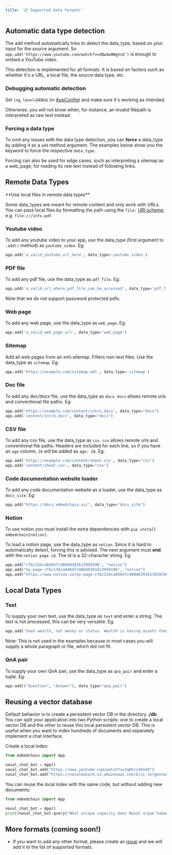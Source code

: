 ```yaml
---
title: '📋 Supported data formats'
---
```


## Automatic data type detection
The add method automatically tries to detect the data_type, based on your input for the source argument. So `app.add('https://www.youtube.com/watch?v=dQw4w9WgXcQ')` is enough to embed a YouTube video.

This detection is implemented for all formats. It is based on factors such as whether it's a URL, a local file, the source data type, etc.

### Debugging automatic detection


Set `log_level=DEBUG` (in [AppConfig](http://localhost:3000/advanced/query_configuration#appconfig)) and make sure it's working as intended.

Otherwise, you will not know when, for instance, an invalid filepath is interpreted as raw text instead.

### Forcing a data type

To omit any issues with the data type detection, you can **force** a data_type by adding it as a `add` method argument.
The examples below show you the keyword to force the respective `data_type`.

Forcing can also be used for edge cases, such as interpreting a sitemap as a web_page, for reading its raw text instead of following links.

## Remote Data Types

<Tip>
**Use local files in remote data types**

Some data_types are meant for remote content and only work with URLs.
You can pass local files by formatting the path using the `file:` [URI scheme](https://en.wikipedia.org/wiki/File_URI_scheme), e.g. `file:///info.pdf`.
</Tip>

### Youtube video

To add any youtube video to your app, use the data_type (first argument to `.add()` method) as `youtube_video`. Eg:

```python
app.add('a_valid_youtube_url_here', data_type='youtube_video')
```

### PDF file

To add any pdf file, use the data_type as `pdf_file`. Eg:

```python
app.add('a_valid_url_where_pdf_file_can_be_accessed', data_type='pdf_file')
```

Note that we do not support password protected pdfs.

### Web page

To add any web page, use the data_type as `web_page`. Eg:

```python
app.add('a_valid_web_page_url', data_type='web_page')
```

### Sitemap

Add all web pages from an xml-sitemap. Filters non-text files. Use the data_type as `sitemap`. Eg:

```python
app.add('https://example.com/sitemap.xml', data_type='sitemap')
```

### Doc file

To add any doc/docx file, use the data_type as `docx`. `docx` allows remote urls and conventional file paths. Eg:

```python
app.add('https://example.com/content/intro.docx', data_type="docx")
app.add('content/intro.docx', data_type="docx")
```

### CSV file

To add any csv file, use the data_type as `csv`. `csv` allows remote urls and conventional file paths. Headers are included for each line, so if you have an `age` column, `18` will be added as `age: 18`. Eg:

```python
app.add('https://example.com/content/sheet.csv', data_type="csv")
app.add('content/sheet.csv', data_type="csv")
```

### Code documentation website loader

To add any code documentation website as a loader, use the data_type as `docs_site`. Eg:

```python
app.add("https://docs.embedchain.ai/", data_type="docs_site")
```

### Notion
To use notion you must install the extra dependencies with `pip install embedchain[notion]`.

To load a notion page, use the data_type as `notion`. Since it is hard to automatically detect, forcing this is advised.
The next argument must **end** with the `notion page id`. The id is a 32-character string. Eg:

```python
app.add("cfbc134ca6464fc980d0391613959196", "notion")
app.add("my-page-cfbc134ca6464fc980d0391613959196", "notion")
app.add("https://www.notion.so/my-page-cfbc134ca6464fc980d0391613959196", "notion")
```

## Local Data Types

### Text

To supply your own text, use the data_type as `text` and enter a string. The text is not processed, this can be very versatile. Eg:

```python
app.add('Seek wealth, not money or status. Wealth is having assets that earn while you sleep. Money is how we transfer time and wealth. Status is your place in the social hierarchy.', data_type='text')
```

Note: This is not used in the examples because in most cases you will supply a whole paragraph or file, which did not fit.

### QnA pair

To supply your own QnA pair, use the data_type as `qna_pair` and enter a tuple. Eg:

```python
app.add(("Question", "Answer"), data_type="qna_pair")
```

## Reusing a vector database

Default behavior is to create a persistent vector DB in the directory **./db**. You can split your application into two Python scripts: one to create a local vector DB and the other to reuse this local persistent vector DB. This is useful when you want to index hundreds of documents and separately implement a chat interface.

Create a local index:

```python
from embedchain import App

naval_chat_bot = App()
naval_chat_bot.add("https://www.youtube.com/watch?v=3qHkcs3kG44")
naval_chat_bot.add("https://navalmanack.s3.amazonaws.com/Eric-Jorgenson_The-Almanack-of-Naval-Ravikant_Final.pdf")
```

You can reuse the local index with the same code, but without adding new documents:

```python
from embedchain import App

naval_chat_bot = App()
print(naval_chat_bot.query("What unique capacity does Naval argue humans possess when it comes to understanding explanations or concepts?"))
```

## More formats (coming soon!)

- If you want to add any other format, please create an [issue](https://github.com/embedchain/embedchain/issues) and we will add it to the list of supported formats.
